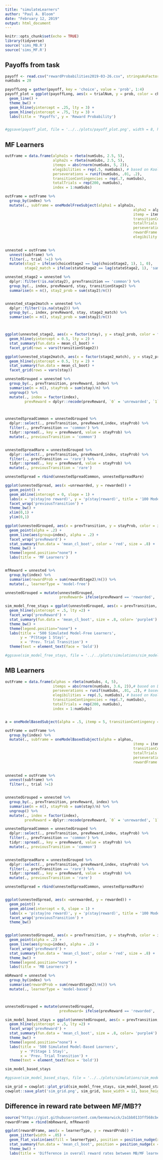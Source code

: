 ```yaml
---
title: "simulateLearners"
author: "Paul A. Bloom"
date: "February 12, 2019"
output: html_document
---
```


```r
knitr::opts_chunk$set(echo = TRUE)
library(tidyverse)
source('sims_MB.R')
source('sims_MF.R')
```
## Payoffs from task

```r
payoff <- read.csv("rewardProbabilities2019-03-26.csv", stringsAsFactors = F)
numSubs = 20

payoffLong = gather(payoff, key = 'choice', value = 'prob', 1:4)
payoff_plot = ggplot(payoffLong, aes(x = trialNum, y = prob, color = choice)) + 
  geom_line() +
  theme_bw() +
  geom_hline(yintercept = .25, lty = 3) +
  geom_hline(yintercept = .75, lty = 3) +
  labs(title = 'Payoffs', y = 'Reward Probability')


#ggsave(payoff_plot, file = '../../plots/payoff_plot.png', width = 8, height = 4)
```

## MF Learners
```r
outFrame = data.frame(alpha1s = rbeta(numSubs, 2.5, 5), 
                      alpha2s = rbeta(numSubs, 2.5, 5),
                      itemps = abs(rnorm(numSubs, 5, 2)),
                      elegibilities = rep(.5, numSubs), # based on Kool et al., 2016
                      perseverations = runif(numSubs, .01, .2),
                      transitionContingencies = rep(.7, numSubs),
                      totalTrials = rep(200, numSubs),
                      index = 1:numSubs)

outFrame = outFrame %>%
  group_by(index) %>%
  mutate(., subframe = oneModelFreeSubject(alpha1 = alpha1s, 
                                                           alpha2 = alpha2s, 
                                                           itemp = itemps, 
                                                           transitionContingency = transitionContingencies, 
                                                           totalTrials = totalTrials, 
                                                           perseveration = perseverations,
                                                           rewardFrame = payoff, 
                                                           elegibility = elegibilities))

                      
unnested = outFrame %>%
  unnest(subframe) %>%
  filter(., trial !=1) %>%
  mutate(stay2 = ifelse(choiceStage2 == lag(choiceStage2, 1), 1, 0),
         stage2_match = ifelse(stateStage2 == lag(stateStage2, 1), 'same', 'different'))

unnested_stage2 = unnested %>%
  dplyr::filter(!is.na(stay2), prevTransition == 'common') %>%
  group_by(., index, prevReward, stay, transitionStage2) %>%
  summarise(n = n(), stay2_prob = sum(stay2)/n())


unnested_stage2match = unnested %>%
  dplyr::filter(!is.na(stay2)) %>%
  group_by(., index, prevReward, stay, stage2_match) %>%
  summarise(n = n(), stay2_prob = sum(stay2)/n())



ggplot(unnested_stage2, aes(x = factor(stay), y = stay2_prob, color = factor(prevReward))) +
  geom_hline(yintercept = 0.5, lty = 2) +
  stat_summary(fun.data = mean_cl_boot) +
  facet_grid(rows = vars(transitionStage2))

ggplot(unnested_stage2match, aes(x = factor(stage2_match), y = stay2_prob, color = factor(prevReward))) +
  geom_hline(yintercept = 0.5, lty = 2) +
  stat_summary(fun.data = mean_cl_boot) +
  facet_grid(rows = vars(stay))

```



```r



unnestedGrouped = unnested %>%
  group_by(., prevTransition, prevReward, index) %>%
  summarise(n = n(), stayProb = sum(stay)/n) %>%
  ungroup() %>%
  mutate(., index = factor(index),
         prevReward = dplyr::recode(prevReward, `0` = 'unrewarded', `1` = 'rewarded'))



unnestedSpreadCommon = unnestedGrouped %>%
  dplyr::select(., prevTransition, prevReward,index, stayProb) %>%
  filter(., prevTransition == 'common') %>%
  tidyr::spread(., key = prevReward, value = stayProb) %>%
  mutate(., previousTransition = 'common')


unnestedSpreadRare = unnestedGrouped %>%
  dplyr::select(., prevTransition, prevReward,index, stayProb) %>%
  filter(., prevTransition == 'rare') %>%
  tidyr::spread(., key = prevReward, value = stayProb) %>%
  mutate(., previousTransition = 'rare')

unnestedSpread = rbind(unnestedSpreadCommon, unnestedSpreadRare)

ggplot(unnestedSpread, aes(x =unrewarded, y = rewarded)) +
  geom_point() + 
  geom_abline(intercept = 0, slope = 1) + 
  labs(x = 'p(stay|no reward)', y = 'p(stay|reward)', title = '100 Model-Free Learners') +
  facet_wrap('previousTransition') +
  theme_bw() +
  xlim(0,1) +
  ylim(0,1)

ggplot(unnestedGrouped, aes(x = prevTransition, y = stayProb, color = index)) + 
  geom_point(alpha = .2) +
  geom_line(aes(group=index), alpha = .2) +
  facet_wrap('prevReward') +
  stat_summary(fun.data = 'mean_cl_boot', color = 'red', size = .8) +
  theme_bw() +
  theme(legend.position="none") +
  labs(title = 'MF Learners')


mfReward = unnested %>%
  group_by(index) %>%
  summarise(rewardProb = sum(rewardStage2)/n()) %>%
  mutate(., learnerType = 'model-free')

unnestedGrouped = mutate(unnestedGrouped, 
                         prevReward= ifelse(prevReward == 'rewarded', 'Prev. Trial Reward', ' Prev. Trial No Reward'))

sim_model_free_stays = ggplot(unnestedGrouped, aes(x = prevTransition, y = stayProb)) + 
  geom_hline(yintercept = .5, lty =2) +
  facet_wrap('prevReward') +
  stat_summary(fun.data = 'mean_cl_boot', size = .8, color= 'purple4') +
  theme_bw() +
  theme(legend.position="none") +
  labs(title = '500 Simulated Model-Free Learners', 
       y = 'P(Stage 1 Stay)',
       x = 'Prev. Trial Transition') +
  theme(text = element_text(face = 'bold'))

#ggsave(sim_model_free_stays, file = '../../plots/simulations/sim_model_free_stays.pdf', height = 4, width =6)
```


## MB Learners
```r

outFrame = data.frame(alphas = rbeta(numSubs, 4, 5),
                      itemps = abs(rnorm(numSubs, 3.6, 2)),# based on Daw et al., 2011
                      perseverations = runif(numSubs, .01, .2), # based on Daw et al., 2011
                      elegibilities = rep(.5, numSubs), # based on Kool et al., 2016
                      transitionContingencies = rep(.7, numSubs),
                      totalTrials = rep(200, numSubs),
                      index = 1:numSubs)


a = oneModelBasedSubject(alpha = .5, itemp = 5, transitionContingency = .7, totalTrials = 200, rewardFrame = payoff, perseveration = .11)

outFrame = outFrame %>%
  group_by(index) %>%
  mutate(., subframe = oneModelBasedSubject(alpha = alphas, 
                                                           itemp = itemps, 
                                                           transitionContingency = transitionContingencies, 
                                                           totalTrials = totalTrials, 
                                                           perseveration = perseverations,
                                                           rewardFrame = payoff))

                      
unnested = outFrame %>%
  unnest(subframe) %>%
  filter(., trial !=1) 


unnestedGrouped = unnested %>%
  group_by(., prevTransition, prevReward, index) %>%
  summarise(n = n(), stayProb = sum(stay)/n) %>%
  ungroup() %>%
  mutate(., index = factor(index),
         prevReward = dplyr::recode(prevReward, `0` = 'unrewarded', `1` = 'rewarded'))

unnestedSpreadCommon = unnestedGrouped %>%
  dplyr::select(., prevTransition, prevReward,index, stayProb) %>%
  filter(., prevTransition == 'common') %>%
  tidyr::spread(., key = prevReward, value = stayProb) %>%
  mutate(., previousTransition = 'common')


unnestedSpreadRare = unnestedGrouped %>%
  dplyr::select(., prevTransition, prevReward,index, stayProb) %>%
  filter(., prevTransition == 'rare') %>%
  tidyr::spread(., key = prevReward, value = stayProb) %>%
  mutate(., previousTransition = 'rare')

unnestedSpread = rbind(unnestedSpreadCommon, unnestedSpreadRare)


ggplot(unnestedSpread, aes(x =unrewarded, y = rewarded)) +
  geom_point() + 
  geom_abline(intercept = 0, slope = 1) + 
  labs(x = 'p(stay|no reward)', y = 'p(stay|reward)', title = '100 Model-Based Learners') +
  facet_wrap('previousTransition') +
  theme_bw()


ggplot(unnestedGrouped, aes(x = prevTransition, y = stayProb, color = index)) + 
  geom_point(alpha = .2) +
  geom_line(aes(group=index), alpha = .2) +
  facet_wrap('prevReward') +
  stat_summary(fun.data = 'mean_cl_boot', color = 'red', size = .8) +
  theme_bw() +
  theme(legend.position="none") +
  labs(title = 'MB Learners')

mbReward = unnested %>%
  group_by(index) %>%
  summarise(rewardProb = sum(rewardStage2)/n()) %>%
  mutate(., learnerType = 'model-based')



unnestedGrouped = mutate(unnestedGrouped, 
                         prevReward= ifelse(prevReward == 'rewarded', 'Prev. Trial Reward', ' Prev. Trial No Reward'))

sim_model_based_stays = ggplot(unnestedGrouped, aes(x = prevTransition, y = stayProb)) + 
  geom_hline(yintercept = .5, lty =2) +
  facet_wrap('prevReward') +
  stat_summary(fun.data = 'mean_cl_boot', size = .8, color= 'purple4') +
  theme_bw() +
  theme(legend.position="none") +
  labs(title = '500 Simulated Model-Based Learners', 
       y = 'P(Stage 1 Stay)',
       x = 'Prev. Trial Transition') +
  theme(text = element_text(face = 'bold'))

sim_model_based_stays

#ggsave(sim_model_based_stays, file = '../../plots/simulations/sim_model_based_stays.pdf', height = 4, width =6)
```

```r
sim_grid = cowplot::plot_grid(sim_model_free_stays, sim_model_based_stays)
cowplot::save_plot('sim_grid.png', sim_grid, base_width = 12, base_height = 6)
```

## Difference in reward rate between MF/MB??

```r
source("https://gist.githubusercontent.com/benmarwick/2a1bb0133ff568cbe28d/raw/fb53bd97121f7f9ce947837ef1a4c65a73bffb3f/geom_flat_violin.R")
rewardFrame = rbind(mbReward, mfReward)

ggplot(rewardFrame, aes(x = learnerType, y = rewardProb)) +
  geom_jitter(width = .05) +
  geom_flat_violin(aes(fill = learnerType), position = position_nudge(x = .1, y = 0), alpha = .7) +
  stat_summary(fun.data = 'mean_cl_boot', position = position_nudge(x =.2)) +
  theme_bw() +
  labs(title = 'Difference in overall reward rates between MB/MF learners?')
  
```